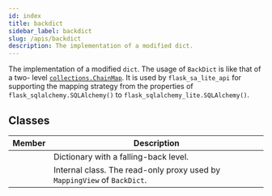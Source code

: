 ```yaml
---
id: index
title: backdict
sidebar_label: backdict
slug: /apis/backdict
description: The implementation of a modified dict.
---
```



<APITopBar type="module" source="backdict" />

The implementation of a modified `dict`. The usage of `BackDict` is like that of a two-
level [`collections.ChainMap`<IconExternalLink/>][link-chainmap]. It is used by `flask_sa_lite_api` for supporting the
mapping strategy from the properties of `flask_sqlalchemy.SQLAlchemy()` to
`flask_sqlalchemy_lite.SQLAlchemy()`.

## Classes

|                                        Member                                        | <center>Description</center>                                             |
| :----------------------------------------------------------------------------------: | ------------------------------------------------------------------------ |
|     [<IconObjType type="class" hasText={true} text="BackDict"/>](./BackDict.mdx)     | Dictionary with a falling-back level.                                    |
| [<IconObjType type="class" hasText={true} text="BackDictView"/>](./BackDictView.mdx) | Internal class. The read-only proxy used by `MappingView` of `BackDict`. |

[link-chainmap]: https://docs.python.org/3/library/collections.html#collections.ChainMap

